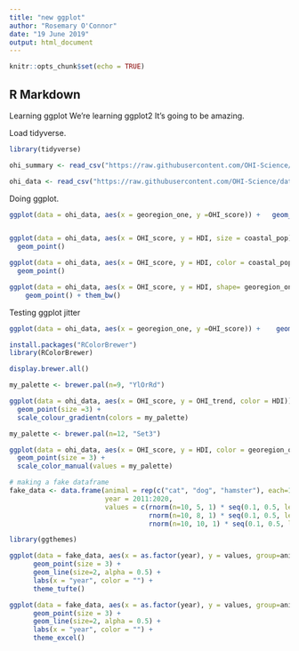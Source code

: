 ```yaml
---
title: "new ggplot"
author: "Rosemary O'Connor"
date: "19 June 2019"
output: html_document
---
```


```r
knitr::opts_chunk$set(echo = TRUE)
```

## R Markdown

Learning ggplot
We're learning ggplot2 It's going to be amazing.

Load tidyverse.

```r
library(tidyverse)

ohi_summary <- read_csv("https://raw.githubusercontent.com/OHI-Science/data-science-training/master/data/OHI_scores_georegion_summary.csv")

ohi_data <- read_csv("https://raw.githubusercontent.com/OHI-Science/data-science-training/master/data/OHI_global_data.csv")

```
 Doing ggplot.
 
```r
ggplot(data = ohi_data, aes(x = georegion_one, y =OHI_score)) +   geom_point()


ggplot(data = ohi_data, aes(x = OHI_score, y = HDI, size = coastal_pop)) + 
  geom_point()

ggplot(data = ohi_data, aes(x = OHI_score, y = HDI, color = coastal_pop)) + 
  geom_point()

ggplot(data = ohi_data, aes(x = OHI_score, y = HDI, shape= georegion_one, color=georegion_one)) + 
    geom_point() + them_bw()


```
Testing ggplot jitter

```r
ggplot(data = ohi_data, aes(x = georegion_one, y =OHI_score)) +    geom_jitter(width=0.2) # the width argument describes how much scatter to add
```
```r
install.packages("RColorBrewer")
library(RColorBrewer)

display.brewer.all()

my_palette <- brewer.pal(n=9, "YlOrRd")

ggplot(data = ohi_data, aes(x = OHI_score, y = OHI_trend, color = HDI)) + 
  geom_point(size =3) +
  scale_colour_gradientn(colors = my_palette)

my_palette <- brewer.pal(n=12, "Set3")

ggplot(data = ohi_data, aes(x = OHI_score, y = HDI, color = georegion_one)) + 
  geom_point(size = 3) +
  scale_color_manual(values = my_palette)


```

```r

# making a fake dataframe
fake_data <- data.frame(animal = rep(c("cat", "dog", "hamster"), each=10),
                        year = 2011:2020,
                        values = c(rnorm(n=10, 5, 1) * seq(0.1, 0.5, length.out=10),
                                   rnorm(n=10, 8, 1) * seq(0.1, 0.5, length.out=10),
                                   rnorm(n=10, 10, 1) * seq(0.1, 0.5, length.out=10)))

library(ggthemes)

ggplot(data = fake_data, aes(x = as.factor(year), y = values, group=animal, color=animal)) + 
      geom_point(size = 3) +
      geom_line(size=2, alpha = 0.5) + 
      labs(x = "year", color = "") +
      theme_tufte()

ggplot(data = fake_data, aes(x = as.factor(year), y = values, group=animal, color=animal)) + 
      geom_point(size = 3) +
      geom_line(size=2, alpha = 0.5) + 
      labs(x = "year", color = "") +
      theme_excel()
```

